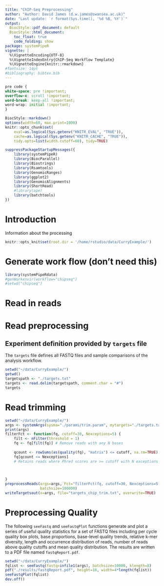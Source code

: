 ```yaml
---
title: "ChIP-Seq Preprocessing" 
author: "Author: David James (d.w.james@swansea.ac.uk)" 
date: "Last update: `r format(Sys.time(), '%d %B, %Y')`" 
output:
  BiocStyle::pdf_document: default
  BiocStyle::html_document:
    toc_float: true
    code_folding: show
package: systemPipeR
vignette: |
  %\VignetteEncoding{UTF-8}
  %\VignetteIndexEntry{ChIP-Seq Workflow Template}
  %\VignetteEngine{knitr::rmarkdown}
#fontsize: 14pt
#bibliography: bibtex.bib
---
```


```css
pre code {
white-space: pre !important;
overflow-x: scroll !important;
word-break: keep-all !important;
word-wrap: initial !important;
}
```

<!--
- Compile from command-line
Rscript -e "rmarkdown::render('systemPipeChIPseq.Rmd', c('BiocStyle::html_document'), clean=F); knitr::knit('systemPipeChIPseq.Rmd', tangle=TRUE)"; Rscript ../md2jekyll.R systemPipeChIPseq.knit.md 13; Rscript -e "rmarkdown::render('systemPipeChIPseq.Rmd', c('BiocStyle::pdf_document'))"
-->

```r
BiocStyle::markdown()
options(width=60, max.print=1000)
knitr::opts_chunk$set(
    eval=as.logical(Sys.getenv("KNITR_EVAL", "TRUE")),
    cache=as.logical(Sys.getenv("KNITR_CACHE", "TRUE")), 
    tidy.opts=list(width.cutoff=60), tidy=TRUE)
```

```r
suppressPackageStartupMessages({
    library(systemPipeR)
    library(BiocParallel)
    library(Biostrings)
    library(Rsamtools)
    library(GenomicRanges)
    library(ggplot2)
    library(GenomicAlignments)
    library(ShortRead)
    #library(ape)
    library(batchtools)
})
```

# Introduction
Information about the processing

```r
knitr::opts_knit$set(root.dir = '/home/rstudio/data/CurryExample/')
```

# Generate work flow (don't need this)
```r
library(systemPipeRdata)
#genWorkenvir(workflow="chipseq")
#setwd("chipseq")
```
# Read in reads
# Read preprocessing

## Experiment definition provided by `targets` file

The `targets` file defines all FASTQ files and sample comparisons of the analysis workflow.

```r
setwd("~/data/CurryExample/")
getwd()
targetspath <- "./targets.txt"
targets <- read.delim(targetspath, comment.char = "#")
targets
```

# Read trimming 

```r
setwd("~/data/CurryExample/")
args <- systemArgs(sysma="./params/trim.param", mytargets="./targets.txt")
print(args)
filterFct <- function(fq, cutoff=30, Nexceptions=5) {
    filt <- nFilter(threshold = 1)
    fq <- fq[filt(fq)] # Remove reads with any N bases
  
    qcount <- rowSums(as(quality(fq), "matrix") <= cutoff, na.rm=TRUE)
    fq[qcount <= Nexceptions] 
    # Retains reads where Phred scores are >= cutoff with N exceptions
    
    

}
preprocessReads(args=args, Fct="filterFct(fq, cutoff=30, Nexceptions=5)", 
                batchsize=100000)
writeTargetsout(x=args, file="targets_chip_trim.txt", overwrite=TRUE)
```

# Preprocessing Quality
The following `seeFastq` and `seeFastqPlot` functions generate and plot a series of useful quality statistics for a set of FASTQ files including per cycle quality box
plots, base proportions, base-level quality trends, relative k-mer
diversity, length and occurrence distribution of reads, number of reads
above quality cutoffs and mean quality distribution. The results are
written to a PDF file named `fastqReport.pdf`.

```r
setwd("~/data/CurryExample/")
fqlist <- seeFastq(fastq=infile1(args), batchsize=10000, klength=8)
pdf("./results/fastqReport.pdf", height=18, width=4*length(fqlist))
seeFastqPlot(fqlist)
dev.off()

```


